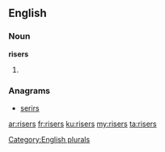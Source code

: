 ==English==

===Noun===
'''risers'''

# {{plural of|riser}}

===Anagrams===
* [[serirs#English|serirs]]

[[Category:English plurals]]

[[ar:risers]]
[[fr:risers]]
[[ku:risers]]
[[my:risers]]
[[ta:risers]]